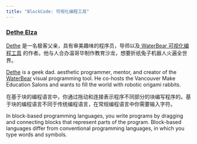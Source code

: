 ```yaml
---
title: "BlockCode: 可视化编程工具"
---
```


### [Dethe Elza](https://twitter.com/dethe)

[Dethe](https://twitter.com/dethe) 是一名极客父亲，具有审美趣味的程序员，导师以及[ WaterBear 可视化编程工具](http://waterbearlang.com/) 的作者。他与人合办温哥华制作教育沙龙，想要折纸兔子机器人火遍全世界。

[Dethe](https://twitter.com/dethe) is a geek dad. aesthetic programmer, mentor, and creator of the [WaterBear](http://waterbearlang.com/) visual programming tool. He co-hosts the Vancouver Make Education Salons and wants to fill the world with robotic origami rabbits.

在基于块的编程语言中，你通过拖动和连接表示程序不同部分的块编写程序的。基于块的编程语言不同于传统编程语言，在常规编程语言中你需要输入字符。

In block-based programming languages, you write programs by dragging and connecting blocks that represent parts of the program. Block-based languages differ from conventional programming languages, in which you type words and symbols.
